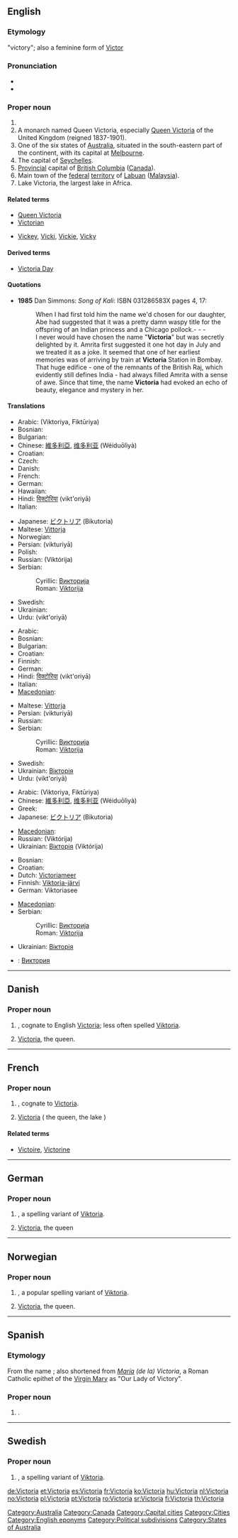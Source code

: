 {{also|victoria}}
==English==

===Etymology===
{{etyl|la}} {{term|victoria|lang=la}} "victory"; also a feminine form of [[Victor]]

===Pronunciation===
* {{IPA|/viktɔɹiːə/}}
* {{audio|en-ca-Victoria.ogg|Audio (CA)}}

===Proper noun===
{{en-proper noun}}

# {{given name|female|from=Latin|}}
# A monarch named Queen Victoria, especially [[w:Queen Victoria|Queen Victoria]] of the United Kingdom (reigned 1837-1901).
# One of the six states of [[Australia]], situated in the south-eastern part of the continent, with its capital at [[Melbourne]].
# The capital of [[Seychelles]].
# [[provincial|Provincial]] capital of [[British Columbia]] ([[Canada]]).
# Main town of the [[federal]] [[territory]] of [[Labuan]] ([[Malaysia]]).
# Lake Victoria, the largest lake in Africa.

====Related terms====
* [[Queen Victoria]]
* [[Victorian]]
* {{i-c|pet forms of the given name}} [[Vickey]], [[Vicki]], [[Vickie]], [[Vicky]]

====Derived terms====
* [[Victoria Day]]

====Quotations====
* '''1985''' Dan Simmons: ''Song of Kali'': ISBN 031286583X pages 4, 17:
*: When I had first told him the name we'd chosen for our daughter, Abe had suggested that it was a pretty damn waspy title for the offspring of an Indian princess and a Chicago pollock.- - -
*: I never would have chosen the name "'''Victoria'''" but was secretly delighted by it. Amrita first suggested it one hot day in July and we treated it as a joke. It seemed that one of her earliest memories was of arriving by train at '''Victoria''' Station in Bombay. That huge edifice - one of the remnants of the British Raj, which evidently still defines India - had always filled Amrita with a sense of awe. Since that time, the name '''Victoria''' had evoked an echo of beauty, elegance and mystery in her.

====Translations====
{{trans-top|female given name}}
* Arabic: {{Arab|[[فيكتوريا]]}} (Viktoriya, Fiktūriya)
* Bosnian: {{t-|bs|Viktorija|f}}
* Bulgarian: {{t-|bg|Виктория|f|sc=Cyrl}}
* Chinese: [[維多利亞]], [[维多利亚]] (Wéiduōlìyà)
* Croatian: {{t-|hr|Viktorija|f}}
* Czech: {{t-|cs|Viktorie|f}}
* Danish: {{t-|da|Victoria}}
* French: {{t+|fr|Victoria}}
* German: {{t-|de|Viktoria}}
* Hawaiian: {{tø|haw|Wikolia}}
* Hindi: [[विक्टोरिया]] (vikt'oriyā) {{f}}
* Italian: {{t+|it|Vittoria}}
{{trans-mid}}
* Japanese: [[ビクトリア]] (Bikutoria)
* Maltese: [[Vittorja]] {{f}}
* Norwegian: {{t+|no|Viktoria}}
* Persian: {{fa-Arab|[[ویکتوریا]]}} (vikturiyā)
* Polish: {{t+|pl|Wiktoria}}
* Russian: {{t+|ru|Виктория|f}} (Viktórija)
* Serbian:
*: Cyrillic: [[Викторија]] {{f}}
*: Roman: [[Viktorija]] {{f}}
* Swedish: {{t+|sv|Viktoria|c}}
* Ukrainian: {{t+|uk|Вікторія|f|tr=Viktórija|xs=Ukrainian}}
* Urdu: {{ur-Arab|[[وکٹوریہ]]}} (vikt'oriyā) {{f}}
{{trans-bottom}}

<!-- Make an entry here only, if it is customary to spell all English-language Victoria -names in some other way e.g. due to different alphabet system -->

{{trans-top|Queen Victoria}}
* Arabic: {{Arab|[[فيكتوريا]]}}
* Bosnian: {{t-|bs|Viktorija|f}}
* Bulgarian: {{t-|bg|Виктория|f|sc=Cyrl}}
* Croatian: {{t-|hr|Viktorija|f}}
* Finnish: {{t-|fi|Viktoria}}
* German: {{t+|de|Victoria}}
* Hindi: [[विक्टोरिया]] (vikt'oriyā) {{f}}
* Italian: {{t+|it|Vittoria}}
* [[Macedonian]]: {{t|mk|Викторија|f|tr=Viktórija|xs=Macedonian}}
{{trans-mid}}
* Maltese: [[Vittorja]]
* Persian: {{fa-Arab|[[ویکتوریا]]}} (vikturiyā)
* Russian: {{t+|ru|Виктория|f|sc=Cyrl}}
* Serbian:
*: Cyrillic: [[Викторија]] {{f}}
*: Roman: [[Viktorija]] {{f}}
* Swedish: {{t+|sv|Viktoria}}
* Ukrainian: [[Вікторія]] {{f}}
* Urdu: {{ur-Arab|[[وکٹوریہ]]}} (vikt'oriyā) {{f}}
{{trans-bottom}}

{{trans-top|state in Australia}}
* Arabic: {{Arab|[[فيكتوريا]]}} (Viktoriya, Fiktūriya)
* Chinese: [[維多利亞]], [[维多利亚]] (Wéiduōlìyà)
* Greek: {{t|el|Βικτόρια|f|tr=viktória|sc=Grek}}
* Japanese: [[ビクトリア]] (Bikutoria)
{{trans-mid}}
* [[Macedonian]]: {{t|mk|Викторија|f|tr=Viktórija|xs=Macedonian}}
* Russian: {{t+|ru|Виктория|f}} (Viktórija)
* Ukrainian: [[Вікторія]] (Viktórija) {{f}}
{{trans-bottom}}

{{trans-top|Lake Victoria}}
* Bosnian: {{t-|bs|Viktorija|f}}
* Croatian: {{t-|hr|Viktorija|f}}
* Dutch: [[Victoriameer]]
* Finnish: [[Viktoria-järvi]]
* German: Viktoriasee {{m}}
{{trans-mid}}
* [[Macedonian]]: {{t|mk|Викторија|f|tr=Viktórija|xs=Macedonian}}
* Serbian:
*: Cyrillic: [[Викторија]] {{f}}
*: Roman: [[Viktorija]] {{f}}
* Ukrainian: [[Вікторія]] {{f}}
{{trans-bottom}}

{{checktrans-top}}
* {{ttbc|Bulgarian}}: [[Виктория]]
{{trans-mid}}
{{trans-bottom}}

[[Category:Australia]]
[[Category:Canada]]
[[Category:Capital cities]]
[[Category:Cities]]
[[Category:English eponyms]]
[[Category:Political subdivisions]]
[[Category:States of Australia]]

----

==Danish==

===Proper noun===
{{infl|da|proper noun}}

# {{given name|female|lang=da}}, cognate to English [[#English|Victoria]]; less often spelled [[Viktoria]].
# [[#English|Victoria]], the queen.

----

==French==

===Proper noun===
{{infl|fr|proper noun}}

# {{given name|female|lang=fr}}, cognate to [[#English|Victoria]].
# [[#English|Victoria]] ( the queen, the lake )

====Related terms====
* {{i-c|female given names}} [[Victoire]], [[Victorine]]

----

==German==

===Proper noun===
{{infl|de|proper noun}}

# {{given name|female|lang=de}}, a spelling variant of [[Viktoria]].
# [[#English|Victoria]], the queen

----

==Norwegian==

===Proper noun===
{{infl|no|proper noun}}

# {{given name|female|lang=no}}, a popular spelling variant of [[Viktoria]].
# [[#English|Victoria]], the queen.

----

==Spanish==

===Etymology===
From the {{etyl|la|es}} name {{term|Victoria|lang=es}}; also shortened from ''[[María]] (de la) Victoria'', a Roman Catholic epithet of the [[Virgin Mary]] as "Our Lady of Victory".

===Proper noun===
{{es-proper noun|f}}

# {{given name|female|lang=es}}.

----

==Swedish==

===Proper noun===
{{infl|sv|proper noun}}

# {{given name|female|lang=sv}}, a spelling variant of [[Viktoria]].

[[de:Victoria]]
[[et:Victoria]]
[[es:Victoria]]
[[fr:Victoria]]
[[ko:Victoria]]
[[hu:Victoria]]
[[nl:Victoria]]
[[no:Victoria]]
[[pl:Victoria]]
[[pt:Victoria]]
[[ro:Victoria]]
[[sr:Victoria]]
[[fi:Victoria]]
[[th:Victoria]]